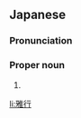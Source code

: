 ==Japanese==
{{ja-kanjitab|まさ|ゆき}}

===Pronunciation===
{{ja-pron|まさゆき}}

===Proper noun===
{{ja-pos|proper|まさゆき}}

# {{given name|male|lang=ja|sort=まさゆき}}

[[li:雅行]]
